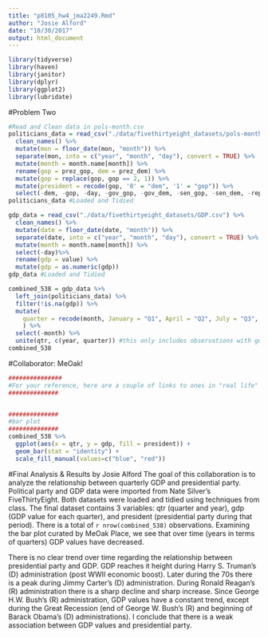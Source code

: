 ```yaml
---
title: "p8105_hw4_jma2249.Rmd"
author: "Josie Alford"
date: "10/30/2017"
output: html_document
---
```

```r
library(tidyverse)
library(haven)
library(janitor)
library(dplyr)
library(ggplot2)
library(lubridate)
```

#Problem Two
```r
#Read and Clean data in pols-month.csv
politicians_data = read_csv("./data/fivethirtyeight_datasets/pols-month.csv") %>%
  clean_names() %>%
  mutate(mon = floor_date(mon, "month")) %>%
  separate(mon, into = c("year", "month", "day"), convert = TRUE) %>%
  mutate(month = month.name[month]) %>%
  rename(gop = prez_gop, dem = prez_dem) %>%
  mutate(gop = replace(gop, gop == 2, 1)) %>%
  mutate(president = recode(gop, '0' = "dem", '1' = "gop")) %>% 
  select(-dem, -gop, -day, -gov_gop, -gov_dem, -sen_gop, -sen_dem, -rep_dem, -rep_gop)
politicians_data #Loaded and Tidied
```

```r
gdp_data = read_csv("./data/fivethirtyeight_datasets/GDP.csv") %>%
  clean_names() %>%
  mutate(date = floor_date(date, "month")) %>%
  separate(date, into = c("year", "month", "day"), convert = TRUE) %>%
  mutate(month = month.name[month]) %>%
  select(-day)%>%
  rename(gdp = value) %>%
  mutate(gdp = as.numeric(gdp))
gdp_data #Loaded and Tidied
```


```r
combined_538 = gdp_data %>% 
  left_join(politicians_data) %>% 
  filter(!is.na(gdp)) %>% 
  mutate(
    quarter = recode(month, January = "Q1", April = "Q2", July = "Q3", October = "Q4")
    ) %>% 
  select(-month) %>% 
  unite(qtr, c(year, quarter)) #this only includes observations with gdp values. gdp is a quarterly variable
combined_538
```

#Collaborator: MeOak!
```r
###############
#For your reference, here are a couple of links to ones in "real life" :) Take your pick xx https://www.bea.gov/newsreleases/national/gdp/gdp_glance.htm and https://data.oecd.org/gdp/real-gdp-forecast.htm#indicator-chart
##############


##############
#bar plot
##############
combined_538 %>% 
  ggplot(aes(x = qtr, y = gdp, fill = president)) +
  geom_bar(stat = "identity") +
  scale_fill_manual(values=c("blue", "red")) 
```

#Final Analysis & Results by Josie Alford
The goal of this collaboration is to analyze the relationship between quarterly GDP and presidential party. Political party and GDP data were imported from Nate Silver's FiveThirtyEight. Both datasets were loaded and tidied using techniques from class. The final dataset contains 3 variables: qtr (quarter and year), gdp (GDP value for each quarter), and president (presidential party during that period). There is a total of `r nrow(combined_538)` observations. Examining the bar plot curated by MeOak Place, we see that over time (years in terms of quarters) GDP values have decreased. 

There is no clear trend over time regarding the relationship between presidential party and GDP. GDP reaches it height during Harry S. Truman's (D) administration (post WWII economic boost). Later during the 70s there is a peak during Jimmy Carter's (D) administration. During Ronald Reagan's (R) administration there is a sharp decline and sharp increase. Since George H.W. Bush's (R) administration, GDP values have a constant trend, except during the Great Recession (end of George W. Bush's (R) and beginning of Barack Obama's (D) administrations). I conclude that there is a weak association between GDP values and presidential party. 